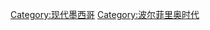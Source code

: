 {{Commons category|1911 in Mexico}}
{{year in country category|1|9|1|1|墨西哥|北美洲||}}

[[Category:现代墨西哥|Category:现代墨西哥]]
[[Category:波尔菲里奥时代|Category:波尔菲里奥时代]]